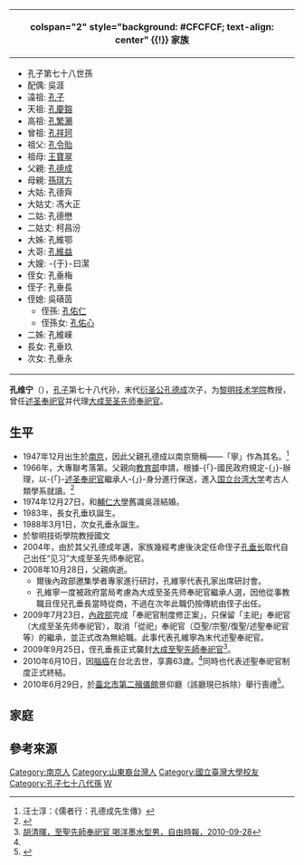 {{Infobox officeholder
|name           = 孔維寧
|image          = 
|order1         = {{ROC}}[[述聖奉祀官|述聖奉祀官]]
|term_start1    = 2008年10月28日
|term_end1      = 2010年6月10日
|predecessor1   = [[孔德成|孔德成]]<br>（大成至聖先師奉祀官兼任）<ref>據歷史上繼承慣例，如衍聖公為獨子須同時-{「}-兼桃-{」}-祭祀述聖子思承擔原先之-{「}-翰林院五經博士-{」}-職責，該稱號改制後即是述聖奉祀官。</ref>
|successor1     = 末任<br>（[[2009年|2009年]][[7月23日|7月23日]]廢除稱號，隨逝世終止）
|birth_date     = 1947年
|birth_place    = {{ROC-1928}}[[南京市_(中華民國)|南京市]]
|death_date     = {{death date and age|2010|6|10|1946|0|0}}
|death_place    = {{ROC-TW}}[[臺北市|臺北市]]
|death_cause = [[腦癌|腦癌]]
|nationality = {{ROC}}
|spouse         = 吳涯
|children       = 孔垂玖（長女）<br/>孔垂永（次女）
|parents        = 
|alma_mater     = 
|religion       = [[儒家|儒家]]
}}
{| class="infobox bordered" style="width: 21em; font-size: 90%; text-align: left; float:right;" cellpadding="3"
|-
! colspan="2" style="background: #CFCFCF; text-align: center" {{!}} 家族
|- 
| colspan="2" style="font-size: 90%" |<div style="text-align: left">
* 孔子第七十八世孫
* 配偶: 吳涯
* 遠祖: [[孔子|孔子]]
* 天祖: [[孔慶鎔|孔慶鎔]]
* 高祖: [[孔繁灝|孔繁灝]]
* 曾祖: [[孔祥珂|孔祥珂]]
* 祖父: [[孔令貽|孔令貽]]
* 祖母: [[王寶翠|王寶翠]]
* 父親: [[孔德成|孔德成]]
* 母親: [[孫琪方|孫琪方]]
* 大姑: 孔德齊
* 大姑丈: 馮大正
* 二姑: 孔德懋
* 二姑丈: 柯昌汾
* 大姊: 孔維鄂
* 大哥: [[孔維益|孔維益]]
* 大嫂: -{于}-曰潔
* 侄女: 孔垂梅
* 侄子: 孔垂長
* 侄媳: 吳碩茵
** 侄孫: [[孔佑仁|孔佑仁]]
** 侄孫女: [[孔佑心|孔佑心]]
* 二姊: 孔維崍
* 長女: 孔垂玖		
* 次女: 孔垂永
|}
{{Chinese
|t={{linktext|孔|維|寧}}
|s={{linktext|孔|维|宁}}
|p=Kǒng weiˊningˊ
}}
'''孔维宁'''（{{bd|1947年||2010年|6月10日|catIdx=Kong孔維寧}}），[[孔子|孔子]]第七十八代孙，末代[[衍圣公|衍圣公]][[孔德成|孔德成]]次子，为[[黎明技术学院|黎明技术学院]]教授，曾任[[述圣奉祀官|述圣奉祀官]]并代理[[大成至圣先师奉祀官|大成至圣先师奉祀官]]。

==生平==
*1947年12月出生於[[南京|南京]]，因此父親孔德成以南京簡稱——「寧」作為其名。<ref name="Wang=2013">汪士淳：《儒者行：孔德成先生傳》</ref>
*1966年，大專聯考落第。父親向[[中華民國教育部|教育部]]申請，根據-{「}-國民政府規定-{」}-辦理，以-{「}-[[述圣奉祀官|述圣奉祀官]]繼承人-{」}-身分進行保送，進入[[国立台湾大学|国立台湾大学]]考古人類學系就讀。<ref>{{Cite web |url=http://news.takungpao.com.hk/taiwan/shehui/2013-11/2056150_2.html |title=存档副本 |access-date=2016-01-27 |archive-date=2019-08-15 |archive-url=https://web.archive.org/web/20190815182816/http://news.takungpao.com.hk/taiwan/shehui/2013-11/2056150_2.html |dead-url=no }}</ref>
*1974年12月27日，和[[輔仁大學|輔仁大學]]舊識吳涯結婚。
*1983年，長女孔垂玖誕生。
*1988年3月1日，次女孔垂永誕生。
*於黎明技術學院教授國文
*2004年，由於其父孔德成年邁，家族幾經考慮後決定任命侄子[[孔垂长|孔垂长]]取代自己出任“见习”大成至圣先师奉祀官。
*2008年10月28日，父親病逝。
**爾後內政部邀集學者專家進行研討，孔維寧代表孔家出席研討會。
**孔維寧一度被政府當局考慮為大成至圣先师奉祀官繼承人選，因他從事教職且侄兒孔垂長當時從商，不過在次年此職仍按傳統由侄子出任。
*2009年7月23日，[[中華民國內政部|內政部]]完成「奉祀官制度修正案」，只保留「主祀」奉祀官（大成至圣先师奉祀官），取消「從祀」奉祀官（亞聖/宗聖/復聖/述聖奉祀官等）的繼承，並正式改為無給職。此事代表孔維寧為末代述聖奉祀官。
*2009年9月25日，侄孔垂長正式襲封[[大成至聖先師奉祀官|大成至聖先師奉祀官]]<ref>[http://times.hinet.net/times/article.do?newsid=3966830&isGraphArticle=true&option=recreation 胡清暉，至聖先師奉祀官 喝洋墨水型男，自由時報，2010-09-28]{{dead link|date=2017年12月 |bot=InternetArchiveBot |fix-attempted=yes }}</ref>。
*2010年6月10日，因[[腦癌|腦癌]]在台北去世，享壽63歲。<ref name="Wang=2013" />同時也代表述聖奉祀官制度正式終結。
*2010年6月29日，於[[臺北市第二殯儀館|臺北市第二殯儀館]]景仰廳（該廳現已拆除）舉行喪禮<ref>{{Cite web |url=http://www.kong.org.cn/bbs2/a/a.asp?b=81&id=83785 |title=孔氏宗親網——七十八代述圣奉祀官孔维宁教授治丧仪式流程，2010-07-01 |access-date=2017-11-28 |archive-date=2020-10-30 |archive-url=https://web.archive.org/web/20201030223337/http://www.kong.org.cn/bbs2/a/a.asp?b=81&id=83785 |dead-url=no }}</ref>。

==家庭==
<center>
{{chart/start}}
{{chart| | | | | | | Ly |v| Bc |Ly=[[孔令贻|孔令贻]]|Bc=王宝翠}}
{{chart| |,|-|-|-|v|-|-|-|(}}
{{chart| Dq| | Dm | | Dc |v| Qf |Dq=[[孔德齐|孔德齐]]|Dm=[[孔德懋|孔德懋]]|Dc=[[孔德成|孔德成]]|Qf=[[孙琪方|孙琪方]]}}
{{chart| | | | | |,|-|-|-|v|-|^|-|-|-|-|-|v|-|-|-|.}}
{{chart| Lt|v| We | | Wi |v| Yj | | Wl | | Wn |v| Wy |Lt=詹姆士·康格爾|We=孔维鄂|Wi=[[孔维益|孔维益]]|Yj=-{于}-曰洁|Wl=孔维崃|Wn='''孔维宁'''|Wy=吳涯}}
{{chart| | | |!| | | |,|-|-|-|(| | | | | | | | | |,|-|^|-|.| }}
{{chart| | | Se | | Cm | | Cc |v| Sy | | | | Cj | | Cy |Se=包尚恩|Cc=[[孔垂长|孔垂长]]|Sy=吳碩茵|Cm=孔垂梅|Cj=孔垂玖|Cy=孔垂永}}
{{chart| | | | | | | | | | | |,|-|^|-|.}}
{{chart| | | | | | | | | | | Yr | | Yx |Yr=[[孔佑仁|孔佑仁]]|Yx=孔佑心}}
{{chart/end}}
</center>

==參考來源==
{{reflist}} 
{{start box}}
{{s-before|[[孔德成|孔德成]]<small><br>（[[大成至圣先师奉祀官|大成至圣先师奉祀官]]兼任）}}
{{s-title|[[述圣奉祀官|述圣奉祀官]]<br>|[[2008|2008]]年[[10月28日|10月28日]] - [[2010年|2010年]][[6月10日|6月10日]]}}
{{s-none|末任<small><br>依[[2009年|2009年]]《奉祀官制度修正案》終止繼承}}
{{end box}}

{{孔子世家世系图}}
{{DEFAULTSORT:K}}

[[Category:南京人|Category:南京人]]
[[Category:山東裔台灣人|Category:山東裔台灣人]]
[[Category:國立臺灣大學校友|Category:國立臺灣大學校友]]
[[Category:孔子七十八代孫|Category:孔子七十八代孫]]
[[Category:孔姓|W]]